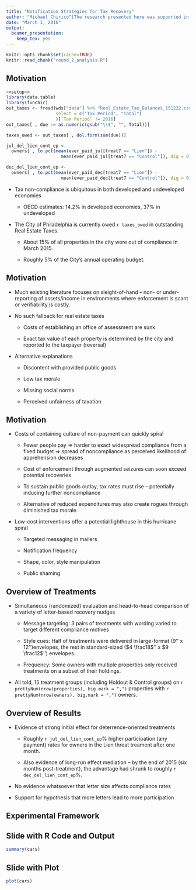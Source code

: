 ```yaml
---
title: "Notification Strategies for Tax Recovery"
author: "Michael Chirico^[The research presented here was supported in part by the Institute of Education Sciences, U.S. Department of Education, through Grant \\#R305B090015 to the University of Pennsylvania. The opinions expressed are those of the presenter and do not represent the views of the Institute or the U.S. Department of Education.], Robert Inman, Charles Loeffler, John MacDonald, Holger Sieg"
date: "March 1, 2016"
output: 
  beamer_presentation: 
    keep_tex: yes
---
```


```r
knitr::opts_chunk$set(cache=TRUE)
knitr::read_chunk("round_2_analysis.R")
```


## Motivation
```r
<<setup>>
library(data.table)
library(funchir)
out_taxes <- fread(wds["data"] %+% "Real_Estate_Tax_Balances_151222.csv",
                   select = c("Tax Period", "Total")
                   )[`Tax Period` != 2016]
out_taxes[ , due := as.numeric(gsub("\\$", "", Total))]

taxes_owed <- out_taxes[ , dol.form(sum(due))]

jul_del_lien_cont_ep <-
  owners[ , to.pct(mean(ever_paid_jul[treat7 == "Lien"]) - 
                     mean(ever_paid_jul[treat7 == "Control"]), dig = 0)]

dec_del_lien_cont_ep <-
  owners[ , to.pct(mean(ever_paid_dec[treat7 == "Lien"]) -
                     mean(ever_paid_dec[treat7 == "Control"]), dig = 0)]
```

* Tax non-compliance is ubiquitous in both developed and undeveloped economies

    + OECD estimates: 14.2% in developed economies, 37% in undeveloped

* The City of Philadelphia is currently owed `r taxes_owed` in outstanding Real Estate Taxes.

    + About 15% of all properties in the city were out of compliance in March 2015.
   
    + Roughly 5% of the City's annual operating budget.

## Motivation

* Much existing literature focuses on sleight-of-hand -- non- or under-reporting of assets/income in environments where enforcement is scant or verifiability is costly.

* No such fallback for real estate taxes
 
    + Costs of establishing an office of assessment are sunk
   
    + Exact tax value of each property is determined by the city and reported to the taxpayer (reversal)
    
* Alternative explanations

    + Discontent with provided public goods
    
    + Low tax morale
    
    + Missing social norms
    
    + Perceived unfairness of taxation

## Motivation

* Costs of containing culture of non-payment can quickly spiral

    + Fewer people pay $\Rightarrow$ harder to exact widespread compliance from a fixed budget $\Rightarrow$ spread of noncompliance as perceived likelihood of apprehension decreases
    
    + Cost of enforcement through augmented seizures can soon exceed potential recoveries
    
    + To sustain public goods outlay, tax rates must rise -- potentially inducing further noncompliance
    
    + Alternative of reduced expenditures may also create rogues through diminished tax morale
    
* Low-cost interventions offer a potential lighthouse in this hurricane spiral

    + Targeted messaging in mailers
    
    + Notification frequency
    
    + Shape, color, style manipulation
    
    + Public shaming
    
## Overview of Treatments

* Simultaneous (randomized) evaluation and head-to-head comparison of a variety of letter-based recovery nudges

    + Message targeting: 3 pairs of treatments with wording varied to target different compliance motives
    
    + Style cues: Half of treatments were delivered in large-format ($9$'' x $12$'')envelopes, the rest in standard-sized ($4 \frac18$'' x $9 \frac12$'') envelopes.
    
    + Frequency: Some owners with multiple properties only received treatments on a subset of their holdings.
    
* All told, 15 treatment groups (including Holdout & Control groups) on `r prettyNum(nrow(properties), big.mark = ",")` properties with `r prettyNum(nrow(owners), big.mark = ",")` owners.
    
## Overview of Results

* Evidence of strong initial effect for deterrence-oriented treatments

    + Roughly `r jul_del_lien_cont_ep`% higher participation (any payment) rates for owners in the Lien threat treament after one month.
    
    + Also evidence of long-run effect mediation -- by the end of 2015 (six months post-treatment), the advantage had shrunk to roughly `r dec_del_lien_cont_ep`%.

* No evidence whatsoever that letter size affects compliance rates

* Support for hypothesis that more letters lead to more participation

## Experimental Framework



## Slide with R Code and Output

```r
summary(cars)
```

## Slide with Plot

```r
plot(cars)
```

